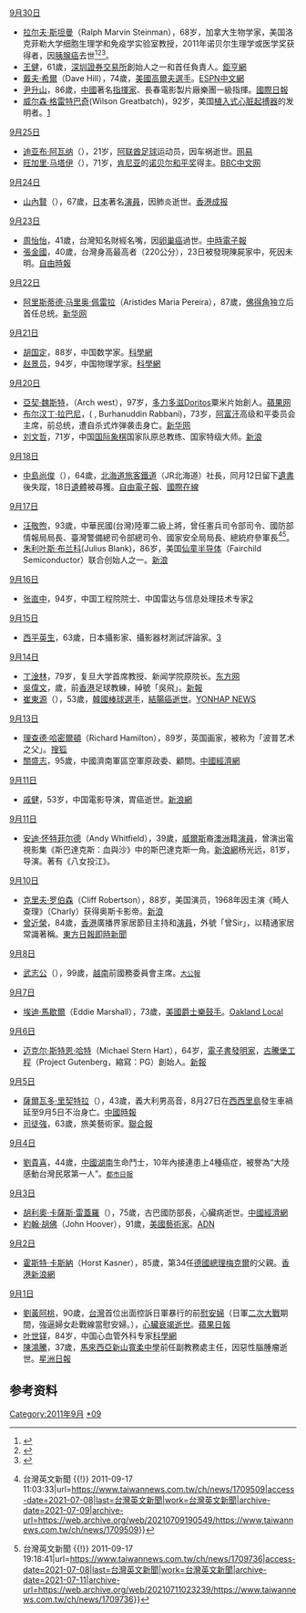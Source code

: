 {{MonthTOC|2011年|逝世人物列表}}
;[[9月30日|9月30日]]
*[[拉尔夫·斯坦曼|拉尔夫·斯坦曼]]（Ralph Marvin Steinman），68岁，加拿大生物学家，美国洛克菲勒大学细胞生理学和免疫学实验室教授，2011年诺贝尔生理学或医学奖获得者，因[[胰腺癌|胰腺癌]]去世<ref>{{Cite news|title=One of 3 Chosen for Nobel in Medicine Died Days Ago|url=https://www.nytimes.com/2011/10/04/science/04nobel.html|newspaper=The New York Times|date=2011-10-03|accessdate=2021-07-08|issn=0362-4331|language=en-US|first=Lawrence K.|last=Altman|first2=Nicholas|last2=Wade|archive-date=2021-07-13|archive-url=https://web.archive.org/web/20210713134424/https://www.nytimes.com/2011/10/04/science/04nobel.html}}</ref><ref>{{Cite web|title=诺贝尔医学奖得主拉尔夫-斯坦曼3天前逝世_新闻中心_新浪网|url=http://news.sina.com.cn/w/2011-10-03/232223255418.shtml|access-date=2021-07-08|work=news.sina.com.cn|archive-date=2021-07-09|archive-url=https://web.archive.org/web/20210709184418/http://news.sina.com.cn/w/2011-10-03/232223255418.shtml}}</ref><ref>{{Cite web|title=诺贝尔医学奖得主拉尔夫-斯坦曼3天前逝世|url=http://www.chinadaily.com.cn/hqgj/2011-10/04/content_13836164.htm|access-date=2021-07-08|work=www.chinadaily.com.cn|archive-date=2020-08-26|archive-url=https://web.archive.org/web/20200826113359/https://www.chinadaily.com.cn/hqgj/2011-10/04/content_13836164.htm}}</ref>。
*[[王健_(1950年)|王健]]，61歲，[[深圳證券交易所|深圳證券交易所]]創始人之一和首任負責人。[http://news.cnyes.com/Content/20110930/KDZA9IJAKQQ6M.shtml 鉅亨網]{{dead link|date=十一月 2017 |bot=InternetArchiveBot }}
*[[戴夫·希爾|戴夫·希爾]]（Dave Hill），74歲，[[美國|美國]][[高爾夫|高爾夫]][[選手|選手]]。[https://archive.is/20130418192406/http://www.espnstar.com.tw/news/golf/2011/0930/216353.htm ESPN中文網]
*[[尹升山|尹升山]]，86歲，[[中國|中國]]著名[[指揮家|指揮家]]、長春電影製片廠樂團一級指揮。[http://www.chinesetoday.com/news/show/id/544263 國際日報]
*[[威尔森·格雷特巴奇|威尔森·格雷特巴奇]](Wilson Greatbatch)，92岁，美国[[植入式心脏起搏器|植入式心脏起搏器]]的发明者。[http://news.sciencenet.cn/htmlnews/2011/9/253318.shtm]{{Wayback|url=http://news.sciencenet.cn/htmlnews/2011/9/253318.shtm |date=20181005173205 }}
;[[9月25日|9月25日]]
*[[迪亚布·阿瓦纳|迪亚布·阿瓦纳]]（{{lang-ar|ذياب عوانة}}），21岁，[[阿联酋|阿联酋]][[足球|足球]]运动员，因车祸逝世。[https://web.archive.org/web/20160305074651/http://sports.163.com/11/0927/05/7EUFQC4400051C8U.html 网易]
*[[旺加里·马塔伊|旺加里·马塔伊]]（{{lang-sw|Wangari Muta Maathai}}），71岁，[[肯尼亚|肯尼亚]]的[[诺贝尔和平奖|诺贝尔和平奖]]得主。[http://www.bbc.co.uk/zhongwen/simp/world/2011/09/110926_maathai_death.shtml BBC中文网]
;[[9月24日|9月24日]]
*[[山內賢|山內賢]]（{{lang-ja|やまうち けん}}），67歲，[[日本|日本]]著名[[演員|演員]]，因肺炎逝世。[http://www.singpao.com/ylxw/gjyl/201110/t20111017_259629.html 香港成报]{{dead link|date=十一月 2017 |bot=InternetArchiveBot }}
;[[9月23日|9月23日]]
*[[周怡怡|周怡怡]]，41歲，台灣知名財經名嘴，因[[卵巢癌|卵巢癌]]過世。[https://web.archive.org/web/20110930110742/http://tw.news.yahoo.com/article/url/d/a/110928/4/2zidn.html 中時電子報]
*[[張金國|張金國]]，40歲，台灣身高最高者（220公分），23日被發現陳屍家中，死因未明。[http://iservice.libertytimes.com.tw/liveNews/news.php?no=546481&type=%E7%A4%BE%E6%9C%83 自由時報]{{dead link|date=十一月 2017 |bot=InternetArchiveBot }}
;[[9月22日|9月22日]]
*[[阿里斯蒂德·马里奥·佩雷拉|阿里斯蒂德·马里奥·佩雷拉]]（Aristides Maria Pereira），87歲，[[佛得角|佛得角]]独立后首任总统。[http://news.xinhuanet.com/world/2011-09/23/c_122075649.htm 新华网]
;[[9月21日|9月21日]]
*[[胡国定|胡国定]]，88岁，中国数学家。[http://news.sciencenet.cn/htmlnews/2011/10/253396.shtm 科學網]{{Wayback|url=http://news.sciencenet.cn/htmlnews/2011/10/253396.shtm |date=20170715062623 }}
*[[赵景员|赵景员]]，94岁，中国物理学家。[http://news.sciencenet.cn/htmlnews/2011/10/253395.shtm 科學網]{{Wayback|url=http://news.sciencenet.cn/htmlnews/2011/10/253395.shtm |date=20181005173210 }}
;[[9月20日|9月20日]]
*[[亞契·魏斯特|亞契·魏斯特]]，（Arch west），97岁，[[多力多滋|多力多滋]]Doritos粟米片始創人。[https://web.archive.org/web/20110929165913/http://tw.nextmedia.com/rnews/article/SecID/103/art_id/76716/IssueID/20110927 蘋果网]
*[[布尔汉丁·拉巴尼|布尔汉丁·拉巴尼]]，({{lang-ps|برهان الدين رباني}} , Burhanuddin Rabbani)，73岁，[[阿富汗|阿富汗]]高级和平委员会主席，前总统，遭自杀式炸弹袭击身亡。[http://news.xinhuanet.com/world/2011-09/21/c_122063251.htm 新华网]{{Wayback|url=http://news.xinhuanet.com/world/2011-09/21/c_122063251.htm |date=20110924013734 }}
*[[刘文哲|刘文哲]]，71岁，中国[[国际象棋|国际象棋]]国家队原总教练、国家特级大师。[http://sports.sina.com.cn/go/2011-09-22/14065757040.shtml 新浪]{{Wayback|url=http://sports.sina.com.cn/go/2011-09-22/14065757040.shtml |date=20180928092750 }}
;[[9月18日|9月18日]]
*[[中島尚俊|中島尚俊]]（{{lang|ja|中島 尚俊}}），64歲，[[北海道旅客鐵道|北海道旅客鐵道]]（JR北海道）社長，同月12日留下[[遺書|遺書]]後失蹤，18日[[遺體|遺體]]被尋獲。[https://web.archive.org/web/20110919091522/http://libertytimes.com.tw/2011/new/sep/19/today-int8.htm 自由電子報]、[http://gb.cri.cn/27824/2011/09/18/3245s3375466.htm 國際在線]{{Wayback|url=http://gb.cri.cn/27824/2011/09/18/3245s3375466.htm |date=20170328024643 }}
;[[9月17日|9月17日]]
*[[汪敬煦|汪敬煦]]，93歲，中華民國(台灣)陸軍二級上將，曾任憲兵司令部司令、國防部情報局局長、臺灣警備總司令部總司令、國家安全局局長、總統府參軍長<ref>{{Cite web|title=前國安局長汪敬煦病逝 {{!}} 台灣英文新聞 {{!}} 2011-09-17 11:03:33|url=https://www.taiwannews.com.tw/ch/news/1709509|access-date=2021-07-08|last=台灣英文新聞|work=台灣英文新聞|archive-date=2021-07-09|archive-url=https://web.archive.org/web/20210709190549/https://www.taiwannews.com.tw/ch/news/1709509}}</ref><ref>{{Cite web|title=汪敬煦 見證遷台後重大事件 {{!}} 台灣英文新聞 {{!}} 2011-09-17 19:18:41|url=https://www.taiwannews.com.tw/ch/news/1709736|access-date=2021-07-08|last=台灣英文新聞|work=台灣英文新聞|archive-date=2021-07-11|archive-url=https://web.archive.org/web/20210711023239/https://www.taiwannews.com.tw/ch/news/1709736}}</ref>。
*[[朱利叶斯·布兰科|朱利叶斯·布兰科]](Julius Blank)，86岁，美国[[仙童半导体|仙童半导体]]（Fairchild Semiconductor）联合创始人之一。[http://tech.sina.com.cn/it/2011-09-23/15276104623.shtml 新浪]{{Wayback|url=http://tech.sina.com.cn/it/2011-09-23/15276104623.shtml |date=20180928090514 }}
;[[9月16日|9月16日]]
*[[张直中|张直中]]，94岁，中国工程院院士、中国雷达与信息处理技术专家[http://news.sciencenet.cn/htmlnews/2011/10/253469.shtm]{{Wayback|url=http://news.sciencenet.cn/htmlnews/2011/10/253469.shtm |date=20200806134252 }}
;[[9月15日|9月15日]]
*[[西平英生|西平英生]]，63歲，日本攝影家、攝影器材測試評論家。[https://web.archive.org/web/20150610214541/http://digi.163.com/11/0919/22/7EBMJE2T001624J2.html]
;[[9月14日|9月14日]]
*[[丁淦林|丁淦林]]，79岁，复旦大学首席教授、新闻学院原院长。[http://sh.eastday.com/qtmt/20110914/u1a921007.html 东方网]{{Wayback|url=http://sh.eastday.com/qtmt/20110914/u1a921007.html |date=20180928180918 }}
*[[吳偉文|吳偉文]]，{{age|1932|11|30|2011|9|14}}歲，前[[香港|香港]]足球教練，綽號「吳飛」。[http://www.hkdailynews.com.hk/sports.php?id=181287 新報]{{dead link|date=十一月 2017 |bot=InternetArchiveBot }}
*[[崔東源|崔東源]]（{{lang-ko|최동원}}），53歲，[[韓國|韓國]][[棒球|棒球]][[選手|選手]]，[[結腸癌|結腸癌]][[逝世|逝世]]。[http://english.yonhapnews.co.kr/culturesports/2011/09/14/95/0702000000AEN20110914001500315F.HTML YONHAP NEWS]{{Wayback|url=http://english.yonhapnews.co.kr/culturesports/2011/09/14/95/0702000000AEN20110914001500315F.HTML |date=20180928094551 }}
;[[9月13日|9月13日]]
*[[理查德·哈密爾頓_(藝術家)|理查德·哈密爾頓]]（Richard Hamilton），89岁，英国画家，被称为「波普艺术之父」。[http://roll.sohu.com/20110914/n319310872.shtml 搜狐]{{Wayback|url=http://roll.sohu.com/20110914/n319310872.shtml |date=20181006161354 }}
*[[關盛志|關盛志]]，95歲，中國濟南軍區空軍原政委、顧問。[http://big5.ce.cn/xwzx/gnsz/gdxw/201112/03/t20111203_22888597.shtml 中國經濟網]{{dead link|date=十一月 2017 |bot=InternetArchiveBot }}
;[[9月11日|9月11日]]
*[[戚健|戚健]]，53岁，中国電影导演，胃癌逝世。[http://ent.sina.com.cn/s/m/2011-09-12/15373413979.shtml 新浪網]{{Wayback|url=http://ent.sina.com.cn/s/m/2011-09-12/15373413979.shtml |date=20180928083128 }}
;[[9月11日|9月11日]]
*[[安迪·怀特菲尔德|安迪·怀特菲尔德]]（Andy Whitfield），39歲，[[威爾斯|威爾斯]]裔[[澳洲|澳洲]]籍[[演員|演員]]，曾演出電視影集《斯巴達克斯：血與沙》中的斯巴達克斯一角。[http://ent.sina.com.cn/s/u/2011-09-12/12483413962.shtml 新浪網]{{Wayback|url=http://ent.sina.com.cn/s/u/2011-09-12/12483413962.shtml |date=20180928081753 }}杨光远，81岁，导演。著有《八女投江》。
;[[9月10日|9月10日]]
*[[克里夫·罗伯森|克里夫·罗伯森]]（Cliff Robertson），88岁，美国演员，1968年因主演《畸人查理》（Charly）获得奥斯卡影帝。[http://ent.sina.com.cn/m/f/2011-09-11/14463413718.shtml 新浪]{{Wayback|url=http://ent.sina.com.cn/m/f/2011-09-11/14463413718.shtml |date=20180928084532 }}
* [[曾近榮|曾近榮]]，84歲，[[香港|香港]]廣播界家居節目主持和[[演員|演員]]，外號「曾Sir」，以精通家居常識著稱。[https://web.archive.org/web/20110923173421/http://news.on.cc/cnt/news/20110917/bkn-20110917152745272-0917_00822_001.html  東方日報即時新聞]
;[[9月8日|9月8日]]
*[[武志公|武志公]]（{{lang-vi|Võ Chí Công}}），99歲，[[越南|越南]]前國務委員會主席。<small>[http://source.takungpao.com/news/11/09/12/_IN-1404418.htm 大公報]{{dead link|date=十一月 2017 |bot=InternetArchiveBot }}</small>
;[[9月7日|9月7日]]
*[[埃迪·馬歇爾|埃迪·馬歇爾]]（Eddie Marshall），73歲，[[美國|美國]][[爵士樂|爵士樂]][[鼓手|鼓手]]。[https://web.archive.org/web/20111008044413/http://oaklandlocal.com/article/rip-eddie-marshall-giant-bay-area-jazz Oakland Local]
;[[9月6日|9月6日]]
*[[迈克尔·斯特恩·哈特|迈克尔·斯特恩·哈特]]（Michael Stern Hart），64岁，[[電子書|電子書]][[發明家|發明家]]，[[古騰堡工程|古騰堡工程]]（Project Gutenberg，縮寫：PG）創始人。[http://www.hkdailynews.com.hk/world.php?id=180375 新報]{{dead link|date=十一月 2017 |bot=InternetArchiveBot }}
;[[9月5日|9月5日]]
*[[薩爾瓦多·里契特拉|薩爾瓦多·里契特拉]]（{{lang-it|Salvatore Licitra}}），43歲，義大利男高音，8月27日在[[西西里島|西西里島]]發生車禍延至9月5日不治身亡。[http://news.chinatimes.com/reading/51303190/112011090700543.html 中國時報]{{dead link|date=十一月 2017 |bot=InternetArchiveBot }}
*[[司徒強|司徒強]]，63歲，旅美藝術家。[http://udn.com/NEWS/BREAKINGNEWS/BREAKINGNEWS9/6574822.shtml 聯合報]{{dead link|date=十一月 2017 |bot=InternetArchiveBot }}
;[[9月4日|9月4日]]
*[[劉貴喜|劉貴喜]]，44歲，[[中國|中國]][[湖南|湖南]]生命鬥士，10年內接連患上4種癌症，被譽為“大陸感動台灣民眾第一人”。<small>[http://www.metrohk.com.hk/index.php?cmd=detail&id=170211 都市日報]{{Wayback|url=http://www.metrohk.com.hk/index.php?cmd=detail&id=170211 |date=20181005175626 }}</small>
;[[9月3日|9月3日]]
*[[胡利奧·卡薩斯·雷蓋羅|胡利奧·卡薩斯·雷蓋羅]]（{{lang-es|Julio Casas Regueiro}}），75歲，古巴國防部長，心臟病逝世。[https://web.archive.org/web/20170328012416/http://intl.ce.cn/qqss/201109/05/t20110905_22671917.shtml 中國經濟網]
*[[約翰·胡佛|約翰·胡佛]]（John Hoover），91歲，[[美國|美國]][[藝術家|藝術家]]。[https://web.archive.org/web/20111008174754/http://www.adn.com/2011/09/05/2049946/alaska-artist-john-hoover-dead.html ADN]
;[[9月2日|9月2日]]
*[[霍斯特·卡斯納|霍斯特·卡斯納]]（Horst Kasner），85歲，第34任[[德國總理|德國總理]][[梅克爾|梅克爾]]的父親。[https://archive.is/20130107185624/http://news.sina.com.hk/news/12/1/1/2426643/1.html 香港新浪網]
;[[9月1日|9月1日]]
*[[劉黃阿桃|劉黃阿桃]]，90歲，[[台灣|台灣]]首位出面控訴日軍暴行的前[[慰安婦|慰安婦]]（日軍[[二次大戰|二次大戰]]期間，強逼婦女赴戰線當慰安婦。），[[心臟衰竭|心臟衰竭]][[逝世|逝世]]。[http://tw.nextmedia.com/rnews/article/SecID/105/art_id/69295/IssueID/20110904 蘋果日報]{{Dead link|date=2020年1月 |bot=InternetArchiveBot |fix-attempted=yes }}
*[[叶世铎|叶世铎]]，84岁，中国心血管外科专家[http://news.sciencenet.cn/htmlnews/2011/9/251999.shtm 科學網]{{Wayback|url=http://news.sciencenet.cn/htmlnews/2011/9/251999.shtm |date=20181005221252 }}
*[[陳鴻騰|陳鴻騰]]，37歲，[[馬來西亞|馬來西亞]][[新山|新山]][[寬柔中學|寬柔中學]]前任副教務處主任，因惡性腦腫瘤逝世。[http://mykampung.sinchew.com.my/node/154796?tid=9 星洲日報]{{Wayback|url=http://mykampung.sinchew.com.my/node/154796?tid=9 |date=20180928214919 }}

== 参考资料 ==
{{reflist}}

{{各年各月份逝世人物}}

[[Category:2011年9月|Category:2011年9月]]
[[Category:2011年逝世|*09]]